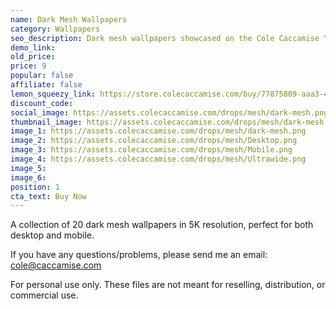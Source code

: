 ```yaml
---
name: Dark Mesh Wallpapers
category: Wallpapers
seo_description: Dark mesh wallpapers showcased on the Cole Caccamise YouTube channel.
demo_link:
old_price:
price: 9
popular: false
affiliate: false
lemon_squeezy_link: https://store.colecaccamise.com/buy/77875809-aaa3-4789-9ced-8fee71763dfc
discount_code:
social_image: https://assets.colecaccamise.com/drops/mesh/dark-mesh.png
thumbnail_image: https://assets.colecaccamise.com/drops/mesh/dark-mesh.png
image_1: https://assets.colecaccamise.com/drops/mesh/dark-mesh.png
image_2: https://assets.colecaccamise.com/drops/mesh/Desktop.png
image_3: https://assets.colecaccamise.com/drops/mesh/Mobile.png
image_4: https://assets.colecaccamise.com/drops/mesh/Ultrawide.png
image_5:
image_6:
position: 1
cta_text: Buy Now
---
```


A collection of 20 dark mesh wallpapers in 5K resolution, perfect for both
desktop and mobile.

If you have any questions/problems, please send me an email:
[cole@caccamise.com](mailto:cole@caccamise.com)

For personal use only. These files are not meant for reselling, distribution, or
commercial use.
